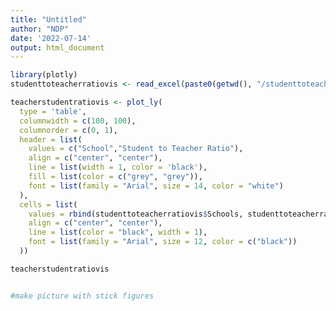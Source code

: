 ```yaml
---
title: "Untitled"
author: "NDP"
date: '2022-07-14'
output: html_document
---
```

```r
library(plotly)
studenttoteacherratiovis <- read_excel(paste0(getwd(), "/studenttoteacherratiolcps.xlsx"),skip=0,col_names=TRUE)

teacherstudentratiovis <- plot_ly(
  type = 'table',
  columnwidth = c(100, 100),
  columnorder = c(0, 1),
  header = list(
    values = c("School","Student to Teacher Ratio"),
    align = c("center", "center"),
    line = list(width = 1, color = 'black'),
    fill = list(color = c("grey", "grey")),
    font = list(family = "Arial", size = 14, color = "white")
  ),
  cells = list(
    values = rbind(studenttoteacherratiovis$Schools, studenttoteacherratiovis$`Student to Teacher Ratio`),
    align = c("center", "center"),
    line = list(color = "black", width = 1),
    font = list(family = "Arial", size = 12, color = c("black"))
  ))

teacherstudentratiovis


#make picture with stick figures


```

